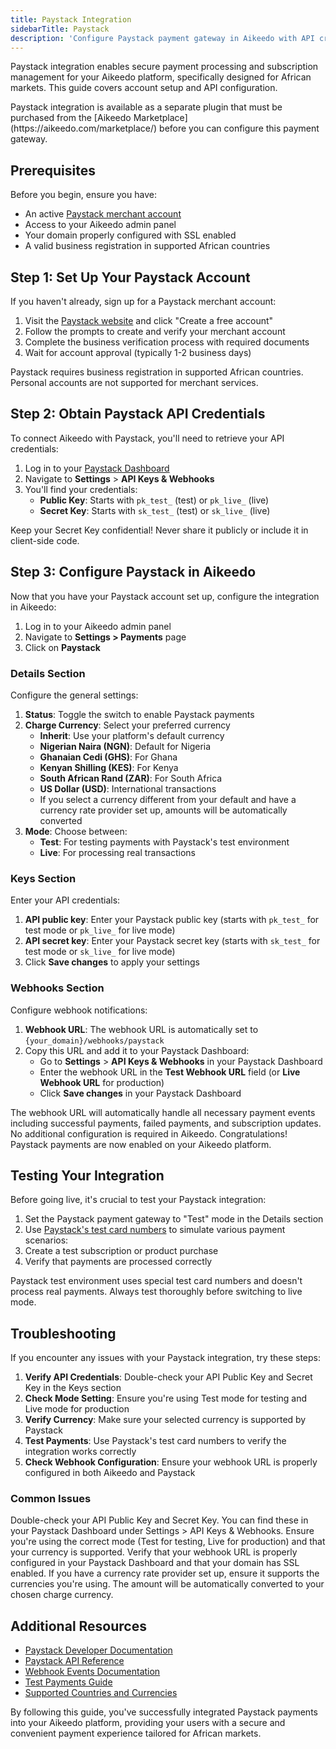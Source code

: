 ```yaml
---
title: Paystack Integration
sidebarTitle: Paystack
description: 'Configure Paystack payment gateway in Aikeedo with API credentials and subscription handling for secure online payments across Africa.'
---
```


Paystack integration enables secure payment processing and subscription management for your Aikeedo platform, specifically designed for African markets. This guide covers account setup and API configuration.

<Note>
  Paystack integration is available as a separate plugin that must be purchased from the [Aikeedo Marketplace](https://aikeedo.com/marketplace/) before you can configure this payment gateway.
</Note>

## Prerequisites

Before you begin, ensure you have:

- An active [Paystack merchant account](https://paystack.com/)
- Access to your Aikeedo admin panel
- Your domain properly configured with SSL enabled
- A valid business registration in supported African countries

## Step 1: Set Up Your Paystack Account

If you haven't already, sign up for a Paystack merchant account:

1. Visit the [Paystack website](https://paystack.com/) and click "Create a free account"
2. Follow the prompts to create and verify your merchant account
3. Complete the business verification process with required documents
4. Wait for account approval (typically 1-2 business days)

<Note>
  Paystack requires business registration in supported African countries. Personal accounts are not supported for merchant services.
</Note>

## Step 2: Obtain Paystack API Credentials

To connect Aikeedo with Paystack, you'll need to retrieve your API credentials:

1. Log in to your [Paystack Dashboard](https://dashboard.paystack.com/)
2. Navigate to **Settings** > **API Keys & Webhooks**
3. You'll find your credentials:
   - **Public Key**: Starts with `pk_test_` (test) or `pk_live_` (live)
   - **Secret Key**: Starts with `sk_test_` (test) or `sk_live_` (live)

<Warning>
  Keep your Secret Key confidential! Never share it publicly or include it in client-side code.
</Warning>

## Step 3: Configure Paystack in Aikeedo

Now that you have your Paystack account set up, configure the integration in Aikeedo:

1. Log in to your Aikeedo admin panel
2. Navigate to **Settings > Payments** page
3. Click on **Paystack**

### Details Section

Configure the general settings:

1. **Status**: Toggle the switch to enable Paystack payments
2. **Charge Currency**: Select your preferred currency
   - **Inherit**: Use your platform's default currency
   - **Nigerian Naira (NGN)**: Default for Nigeria
   - **Ghanaian Cedi (GHS)**: For Ghana
   - **Kenyan Shilling (KES)**: For Kenya
   - **South African Rand (ZAR)**: For South Africa
   - **US Dollar (USD)**: International transactions
   - If you select a currency different from your default and have a currency rate provider set up, amounts will be automatically converted
3. **Mode**: Choose between:
   - **Test**: For testing payments with Paystack's test environment
   - **Live**: For processing real transactions

### Keys Section

Enter your API credentials:

1. **API public key**: Enter your Paystack public key (starts with `pk_test_` for test mode or `pk_live_` for live mode)
2. **API secret key**: Enter your Paystack secret key (starts with `sk_test_` for test mode or `sk_live_` for live mode)
3. Click **Save changes** to apply your settings

### Webhooks Section

Configure webhook notifications:

1. **Webhook URL**: The webhook URL is automatically set to `{your_domain}/webhooks/paystack`
2. Copy this URL and add it to your Paystack Dashboard:
   - Go to **Settings** > **API Keys & Webhooks** in your Paystack Dashboard
   - Enter the webhook URL in the **Test Webhook URL** field (or **Live Webhook URL** for production)
   - Click **Save changes** in your Paystack Dashboard

<Note>
  The webhook URL will automatically handle all necessary payment events including successful payments, failed payments, and subscription updates. No additional configuration is required in Aikeedo.
</Note>

<Check>
  Congratulations! Paystack payments are now enabled on your Aikeedo platform.
</Check>

## Testing Your Integration

Before going live, it's crucial to test your Paystack integration:

1. Set the Paystack payment gateway to "Test" mode in the Details section
2. Use [Paystack's test card numbers](https://paystack.com/docs/payments/test-payments) to simulate various payment scenarios:
3. Create a test subscription or product purchase
4. Verify that payments are processed correctly

<Note>
  Paystack test environment uses special test card numbers and doesn't process real payments. Always test thoroughly before switching to live mode.
</Note>

## Troubleshooting

If you encounter any issues with your Paystack integration, try these steps:

1. **Verify API Credentials**: Double-check your API Public Key and Secret Key in the Keys section
2. **Check Mode Setting**: Ensure you're using Test mode for testing and Live mode for production
3. **Verify Currency**: Make sure your selected currency is supported by Paystack
4. **Test Payments**: Use Paystack's test card numbers to verify the integration works correctly
5. **Check Webhook Configuration**: Ensure your webhook URL is properly configured in both Aikeedo and Paystack

### Common Issues

<AccordionGroup>
<Accordion title="Invalid API Credentials">
  Double-check your API Public Key and Secret Key. You can find these in your Paystack Dashboard under Settings > API Keys & Webhooks.
</Accordion>

<Accordion title="Payment Processing Issues">
  Ensure you're using the correct mode (Test for testing, Live for production) and that your currency is supported.
</Accordion>

<Accordion title="Webhook Not Working">
  Verify that your webhook URL is properly configured in your Paystack Dashboard and that your domain has SSL enabled.
</Accordion>

<Accordion title="Currency Conversion Issues">
  If you have a currency rate provider set up, ensure it supports the currencies you're using. The amount will be automatically converted to your chosen charge currency.
</Accordion>
</AccordionGroup>

## Additional Resources

- [Paystack Developer Documentation](https://paystack.com/docs)
- [Paystack API Reference](https://paystack.com/docs/api/)
- [Webhook Events Documentation](https://paystack.com/docs/api/#events)
- [Test Payments Guide](https://paystack.com/docs/payments/test-payments)
- [Supported Countries and Currencies](https://paystack.com/docs/payments/currencies)

By following this guide, you've successfully integrated Paystack payments into your Aikeedo platform, providing your users with a secure and convenient payment experience tailored for African markets.
